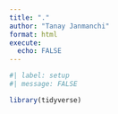 ```yaml
---
title: "."
author: "Tanay Janmanchi"
format: html
execute: 
  echo: FALSE
---
```


```r
#| label: setup
#| message: FALSE

library(tidyverse)
```
